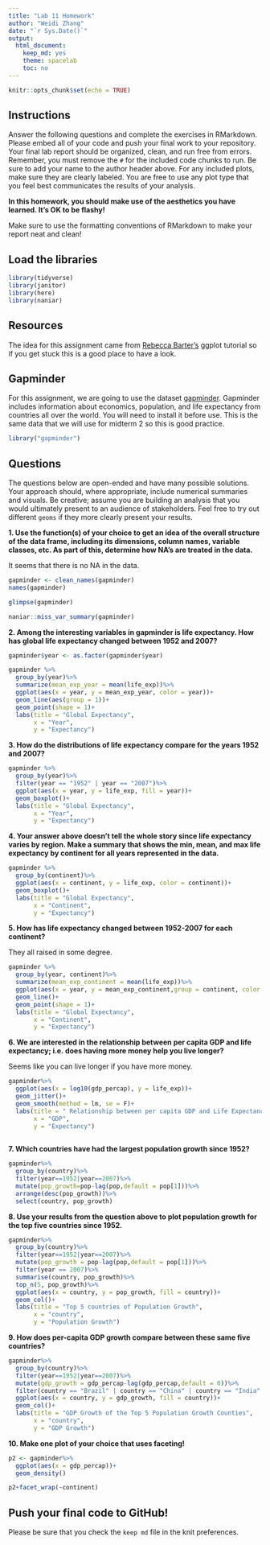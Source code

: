 ```yaml
---
title: "Lab 11 Homework"
author: "Weidi Zhang"
date: "`r Sys.Date()`"
output:
  html_document:
    keep_md: yes
    theme: spacelab
    toc: no
---
```


```r
knitr::opts_chunk$set(echo = TRUE)
```

## Instructions
Answer the following questions and complete the exercises in RMarkdown. Please embed all of your code and push your final work to your repository. Your final lab report should be organized, clean, and run free from errors. Remember, you must remove the `#` for the included code chunks to run. Be sure to add your name to the author header above. For any included plots, make sure they are clearly labeled. You are free to use any plot type that you feel best communicates the results of your analysis.  

**In this homework, you should make use of the aesthetics you have learned. It's OK to be flashy!**

Make sure to use the formatting conventions of RMarkdown to make your report neat and clean!  

## Load the libraries
```r
library(tidyverse)
library(janitor)
library(here)
library(naniar)
``` 

## Resources
The idea for this assignment came from [Rebecca Barter's](http://www.rebeccabarter.com/blog/2017-11-17-ggplot2_tutorial/) ggplot tutorial so if you get stuck this is a good place to have a look.  

## Gapminder
For this assignment, we are going to use the dataset [gapminder](https://cran.r-project.org/web/packages/gapminder/index.html). Gapminder includes information about economics, population, and life expectancy from countries all over the world. You will need to install it before use. This is the same data that we will use for midterm 2 so this is good practice.
```r
library("gapminder")
```

## Questions
The questions below are open-ended and have many possible solutions. Your approach should, where appropriate, include numerical summaries and visuals. Be creative; assume you are building an analysis that you would ultimately present to an audience of stakeholders. Feel free to try out different `geoms` if they more clearly present your results.  

**1. Use the function(s) of your choice to get an idea of the overall structure of the data frame, including its dimensions, column names, variable classes, etc. As part of this, determine how NA's are treated in the data.**  

It seems that there is no NA in the data.
```r
gapminder <- clean_names(gapminder)
names(gapminder)
```

```r
glimpse(gapminder)
```
```r
naniar::miss_var_summary(gapminder)
```



**2. Among the interesting variables in gapminder is life expectancy. How has global life expectancy changed between 1952 and 2007?**

```r
gapminder$year <- as.factor(gapminder$year)
```

```r
gapminder %>%
  group_by(year)%>%
  summarize(mean_exp_year = mean(life_exp))%>%
  ggplot(aes(x = year, y = mean_exp_year, color = year))+
  geom_line(aes(group = 1))+
  geom_point(shape = 1)+
  labs(title = "Global Expectancy",
       x = "Year",
       y = "Expectancy")
```

**3. How do the distributions of life expectancy compare for the years 1952 and 2007?**
```r
gapminder %>%
  group_by(year)%>%
  filter(year == "1952" | year == "2007")%>%
  ggplot(aes(x = year, y = life_exp, fill = year))+
  geom_boxplot()+
  labs(title = "Global Expectancy",
       x = "Year",
       y = "Expectancy")
```

**4. Your answer above doesn't tell the whole story since life expectancy varies by region. Make a summary that shows the min, mean, and max life expectancy by continent for all years represented in the data.**
```r
gapminder %>%
  group_by(continent)%>%
  ggplot(aes(x = continent, y = life_exp, color = continent))+
  geom_boxplot()+
  labs(title = "Global Expectancy",
       x = "Continent",
       y = "Expectancy")
```

**5. How has life expectancy changed between 1952-2007 for each continent?**

They all raised in some degree.
```r
gapminder %>%
  group_by(year, continent)%>%
  summarize(mean_exp_continent = mean(life_exp))%>%
  ggplot(aes(x = year, y = mean_exp_continent,group = continent, color = continent))+
  geom_line()+
  geom_point(shape = 1)+
  labs(title = "Global Expectancy",
       x = "Continent",
       y = "Expectancy")
```

**6. We are interested in the relationship between per capita GDP and life expectancy; i.e. does having more money help you live longer?**

Seems like you can live longer if you have more money.
```r
gapminder%>%
  ggplot(aes(x = log10(gdp_percap), y = life_exp))+
  geom_jitter()+
  geom_smooth(method = lm, se = F)+
  labs(title = " Relationship between per capita GDP and Life Expectancy",
       x = "GDP",
       y = "Expectancy")
  
```

**7. Which countries have had the largest population growth since 1952?**
```r
gapminder%>%
  group_by(country)%>%
  filter(year==1952|year==2007)%>%
  mutate(pop_growth=pop-lag(pop,default = pop[1]))%>%
  arrange(desc(pop_growth))%>%
  select(country, pop_growth)
```

**8. Use your results from the question above to plot population growth for the top five countries since 1952.**
```r
gapminder%>%
  group_by(country)%>%
  filter(year==1952|year==2007)%>%
  mutate(pop_growth = pop-lag(pop,default = pop[1]))%>%
  filter(year == 2007)%>%
  summarise(country, pop_growth)%>%
  top_n(5, pop_growth)%>%
  ggplot(aes(x = country, y = pop_growth, fill = country))+
  geom_col()+
  labs(title = "Top 5 countries of Population Growth",
       x = "country",
       y = "Population Growth")
```

**9. How does per-capita GDP growth compare between these same five countries?**
```r
gapminder%>%
  group_by(country)%>%
  filter(year==1952|year==2007)%>%
  mutate(gdp_growth = gdp_percap-lag(gdp_percap,default = 0))%>%
  filter(country == "Brazil" | country == "China" | country == "India" | country == "Indonesia" | country == "United States")%>%
  ggplot(aes(x = country, y = gdp_growth, fill = country))+
  geom_col()+
  labs(title = "GDP Growth of the Top 5 Population Growth Counties",
       x = "country",
       y = "GDP Growth")
```

**10. Make one plot of your choice that uses faceting!**
```r
p2 <- gapminder%>%
  ggplot(aes(x = gdp_percap))+
  geom_density()
```
```r
p2+facet_wrap(~continent)
```

## Push your final code to GitHub!
Please be sure that you check the `keep md` file in the knit preferences. 